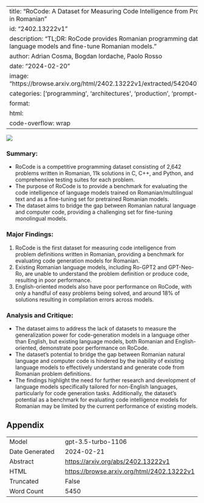 
---
title: "RoCode: A Dataset for Measuring Code Intelligence from Problem Definitions in Romanian"
id: "2402.13222v1"
description: "TL;DR: RoCode provides Romanian programming dataset to evaluate language models and fine-tune Romanian models."
author: Adrian Cosma, Bogdan Iordache, Paolo Rosso
date: "2024-02-20"
image: "https://browse.arxiv.org/html/2402.13222v1/extracted/5420407/images/flag.png"
categories: ['programming', 'architectures', 'production', 'prompt-engineering']
format:
  html:
    code-overflow: wrap
---

![](https://browse.arxiv.org/html/2402.13222v1/extracted/5420407/images/flag.png)

### **Summary:**
- RoCode is a competitive programming dataset consisting of 2,642 problems written in Romanian, 11k solutions in C, C++, and Python, and comprehensive testing suites for each problem.
- The purpose of RoCode is to provide a benchmark for evaluating the code intelligence of language models trained on Romanian/multilingual text and as a fine-tuning set for pretrained Romanian models.
- The dataset aims to bridge the gap between Romanian natural language and computer code, providing a challenging set for fine-tuning monolingual models.

### **Major Findings:**
1. RoCode is the first dataset for measuring code intelligence from problem definitions written in Romanian, providing a benchmark for evaluating code generation models for Romanian.
2. Existing Romanian language models, including Ro-GPT2 and GPT-Neo-Ro, are unable to understand the problem definition or produce code, resulting in poor performance.
3. English-oriented models also have poor performance on RoCode, with only a handful of easy problems being solved, and around 18% of solutions resulting in compilation errors across models.

### **Analysis and Critique:**
- The dataset aims to address the lack of datasets to measure the generalization power for code-generation models in a language other than English, but existing language models, both Romanian and English-oriented, demonstrate poor performance on RoCode.
- The dataset's potential to bridge the gap between Romanian natural language and computer code is hindered by the inability of existing language models to effectively understand and generate code from Romanian problem definitions.
- The findings highlight the need for further research and development of language models specifically tailored for non-English languages, particularly for code generation tasks. Additionally, the dataset's potential as a benchmark for evaluating code intelligence models for Romanian may be limited by the current performance of existing models.

## Appendix

|          |          |
|----------|----------|
| Model     | gpt-3.5-turbo-1106       |
| Date Generated     | 2024-02-21       |
| Abstract | [https://arxiv.org/abs/2402.13222v1](https://arxiv.org/abs/2402.13222v1)        |
| HTML     | [https://browse.arxiv.org/html/2402.13222v1](https://browse.arxiv.org/html/2402.13222v1)       |
| Truncated       | False       |
| Word Count       | 5450       |